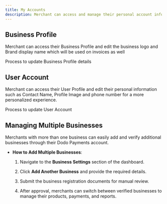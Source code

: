 ```yaml
---
title: My Accounts
description: Merchant can access and manage their personal account information such as Contact Name, Profile Image and phone number for a more personalised experience through the my account section.
---
```


## **Business Profile**

Merchant can access their Business Profile and edit the business logo and Brand display name which will be used on invoices as well

<Card title="Business Profile" horizontal icon="briefcase" href="/guides/business-profile">
  Process to update Business Profile details
</Card>

## **User Account**

Merchant can access their User Profile and edit their personal information such as Contact Name, Profile Image and phone number for a more personalized experience.

<Card title="User Profile" horizontal icon="user" href="/guides/user-profile">
  Process to update User Account
</Card>

## Managing Multiple Businesses

Merchants with more than one business can easily add and verify additional businesses through their Dodo Payments account.

* **How to Add Multiple Businesses**:

  1. Navigate to the **Business Settings** section of the dashboard.

  2. Click **Add Another Business** and provide the required details.

  3. Submit the business registration documents for manual review.

  4. After approval, merchants can switch between verified businesses to manage their products, payments, and reports.